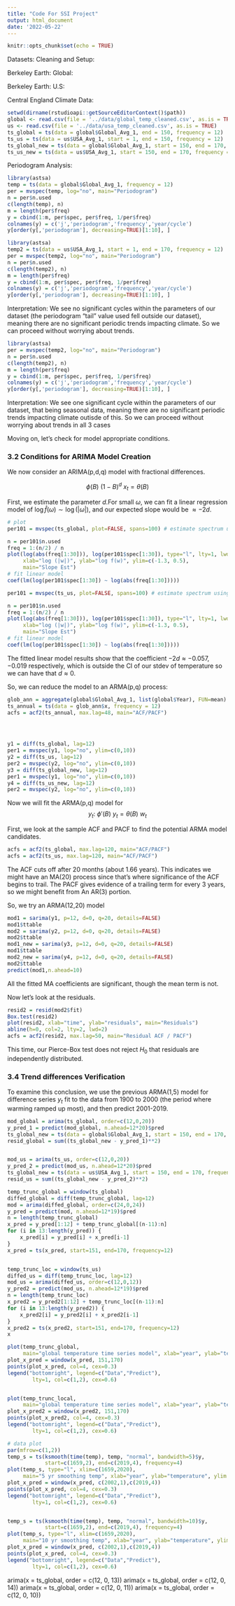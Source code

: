 ```yaml
---
title: "Code For SSI Project"
output: html_document
date: '2022-05-22'
---
```



```r
knitr::opts_chunk$set(echo = TRUE)
```

Datasets: Cleaning and Setup:

Berkeley Earth: Global:

Berkeley Earth: U.S:

Central England Climate Data:

```r
setwd(dirname(rstudioapi::getSourceEditorContext()$path))
global <- read.csv(file = '../data/global_temp_cleaned.csv', as.is = TRUE)
us <- read.csv(file = '../data/usa_temp_cleaned.csv', as.is = TRUE)
ts_global = ts(data = global$Global_Avg_1, end = 150, frequency = 12)
ts_us = ts(data = us$USA_Avg_1, start = 1, end = 150, frequency = 12)
ts_global_new = ts(data = global$Global_Avg_1, start = 150, end = 170, frequency = 12)
ts_us_new = ts(data = us$USA_Avg_1, start = 150, end = 170, frequency = 12)
```

Periodogram Analysis:

```r
library(astsa)
temp = ts(data = global$Global_Avg_1, frequency = 12)
per = mvspec(temp, log="no", main="Periodogram")
n = per$n.used
c(length(temp), n)
m = length(per$freq)
y = cbind(1:m, per$spec, per$freq, 1/per$freq)
colnames(y) = c('j','periodogram','frequency','year/cycle')
y[order(y[,'periodogram'], decreasing=TRUE)[1:10], ]
```
```r
library(astsa)
temp2 = ts(data = us$USA_Avg_1, start = 1, end = 170, frequency = 12)
per = mvspec(temp2, log="no", main="Periodogram")
n = per$n.used
c(length(temp2), n)
m = length(per$freq)
y = cbind(1:m, per$spec, per$freq, 1/per$freq)
colnames(y) = c('j','periodogram','frequency','year/cycle')
y[order(y[,'periodogram'], decreasing=TRUE)[1:10], ]
```

Interpretation: We see no significant cycles within the parameters of our dataset (the periodogram "tail" value used fell outside our dataset), meaning 
there are no significant periodic trends impacting climate. So we can proceed without worrying about trends.


```r
library(astsa)
per = mvspec(temp2, log="no", main="Periodogram")
n = per$n.used
c(length(temp2), n)
m = length(per$freq)
y = cbind(1:m, per$spec, per$freq, 1/per$freq)
colnames(y) = c('j','periodogram','frequency','year/cycle')
y[order(y[,'periodogram'], decreasing=TRUE)[1:10], ]
```
Interpretation: We see one significant cycle within the parameters of our dataset, that being seasonal data, meaning 
there are no significant periodic trends impacting climate outisde of this. So we can proceed without worrying about trends in all 3 cases


Moving on, let's check for model appropriate conditions.

### 3.2 Conditions for ARIMA Model Creation
We now consider an ARIMA(p,d,q) model with fractional differences.

$$\phi(B)\ (1-B)^d \ x_t = \theta(B)$$

First, we estimate the parameter $d$.For small $\omega$, we can fit a linear regression model of $\log \hat{f}(\omega) \sim \log(|\omega|)$, and our expected slope would be $\approx -2d$. 

```r
# plot
per101 = mvspec(ts_global, plot=FALSE, spans=100) # estimate spectrum using L=101

n = per101$n.used
freq = 1:(n/2) / n
plot(log(abs(freq[1:30])), log(per101$spec[1:30]), type="l", lty=1, lwd=2,
     xlab="log (|w|)", ylab="log f(w)", ylim=c(-1.3, 0.5), 
     main="Slope Est")
# fit linear model
coef(lm(log(per101$spec[1:30]) ~ log(abs(freq[1:30]))))
```
```r
per101 = mvspec(ts_us, plot=FALSE, spans=100) # estimate spectrum using L=101

n = per101$n.used
freq = 1:(n/2) / n
plot(log(abs(freq[1:30])), log(per101$spec[1:30]), type="l", lty=1, lwd=2,
     xlab="log (|w|)", ylab="log f(w)", ylim=c(-1.3, 0.5), 
     main="Slope Est")
# fit linear model
coef(lm(log(per101$spec[1:30]) ~ log(abs(freq[1:30]))))
```

The fitted linear model results show that the coefficient $-2d \approx -0.057, -0.019$ respectively, which is outside the CI of our stdev of temperature so we can have that $d \approx 0$. 

So, we can reduce the model to an ARMA(p,q) process:

```r
glob_ann = aggregate(global$Global_Avg_1, list(global$Year), FUN=mean)
ts_annual = ts(data = glob_ann$x, frequency = 12)
acfs = acf2(ts_annual, max.lag=48, main="ACF/PACF")


  

```

```r
y1 = diff(ts_global, lag=12)
per1 = mvspec(y1, log="no", ylim=c(0,10))
y2 = diff(ts_us, lag=12)
per2 = mvspec(y2, log="no", ylim=c(0,10))
y3 = diff(ts_global_new, lag=12)
per1 = mvspec(y1, log="no", ylim=c(0,10))
y4 = diff(ts_us_new, lag=12)
per2 = mvspec(y2, log="no", ylim=c(0,10))
```


Now we will fit the ARMA(p,q) model for $$y_t: \ \phi'(B)\ y_t = \theta(B)\ w_t$$


First, we look at the sample ACF and PACF to find the potential ARMA model candidates.

```r
acfs = acf2(ts_global, max.lag=120, main="ACF/PACF")
acfs = acf2(ts_us, max.lag=120, main="ACF/PACF")

```


The ACF cuts off after 20 months (about 1.66 years). This indicates we might have an MA(20) process since that's where significance of the ACF begins to trail. The PACF gives evidence of a trailing term for every 3 years, so we might benefit from An AR(3) portion.

So, we try an ARMA(12,20) model

```r
mod1 = sarima(y1, p=12, d=0, q=20, details=FALSE)
mod1$ttable
mod2 = sarima(y2, p=12, d=0, q=20, details=FALSE)
mod2$ttable
mod1_new = sarima(y3, p=12, d=0, q=20, details=FALSE)
mod1$ttable
mod2_new = sarima(y4, p=12, d=0, q=20, details=FALSE)
mod2$ttable
predict(mod1,n.ahead=10)

```

All the fitted MA coefficients are significant, though the mean term is not. 

Now let's look at the residuals.

```r
resid2 = resid(mod2$fit)
Box.test(resid2)
plot(resid2, xlab="time", ylab="residuals", main="Residuals")
abline(h=0, col=2, lty=2, lwd=2)
acfs = acf2(resid2, max.lag=50, main="Residual ACF / PACF")
```

This time, our Pierce-Box test does not reject $H_0$ that residuals are  independently distributed. 



### 3.4 Trend differences Verification


To examine this conclusion, we use the previous ARMA(1,5) model for difference series $y_t$ fit to the data from 1900 to 2000 (the period where warming ramped up most), and then predict 2001-2019.

```r

mod_global = arima(ts_global, order=c(12,0,20))
y_pred_1 = predict(mod_global, n.ahead=12*20)$pred
ts_global_new = ts(data = global$Global_Avg_1, start = 150, end = 170, frequency = 12)
resid_global = sum((ts_global_new - y_pred_1)**2)



```

```r

mod_us = arima(ts_us, order=c(12,0,20))
y_pred_2 = predict(mod_us, n.ahead=12*20)$pred
ts_global_new = ts(data = us$USA_Avg_1, start = 150, end = 170, frequency = 12)
resid_us = sum((ts_global_new - y_pred_2)**2)

```




```r
temp_trunc_global = window(ts_global)
diffed_global = diff(temp_trunc_global, lag=12)
mod = arima(diffed_global, order=c(24,0,24))
y_pred = predict(mod, n.ahead=12*19)$pred
n = length(temp_trunc_global)
x_pred = y_pred[1:12] + temp_trunc_global[(n-11):n]
for (i in 13:length(y_pred)) {
    x_pred[i] = y_pred[i] + x_pred[i-1]
}
x_pred = ts(x_pred, start=151, end=170, frequency=12)


temp_trunc_loc = window(ts_us)
diffed_us = diff(temp_trunc_loc, lag=12)
mod_us = arima(diffed_us, order=c(12,0,12))
y_pred2 = predict(mod_us, n.ahead=12*19)$pred
n = length(temp_trunc_loc)
x_pred2 = y_pred2[1:12] + temp_trunc_loc[(n-11):n]
for (i in 13:length(y_pred2)) {
    x_pred2[i] = y_pred2[i] + x_pred2[i-1]
}
x_pred2 = ts(x_pred2, start=151, end=170, frequency=12)
x

plot(temp_trunc_global,
     main="global temperature time series model", xlab="year", ylab="temperature", ylim = c(8,12))
plot_x_pred = window(x_pred, 151,170)
points(plot_x_pred, col=4, cex=0.3)
legend("bottomright", legend=c("Data","Predict"), 
        lty=1, col=c(1,2), cex=0.6)


plot(temp_trunc_local,
     main="global temperature time series model", xlab="year", ylab="temperature", ylim = c(8,12))
plot_x_pred2 = window(x_pred2, 151,170)
points(plot_x_pred2, col=4, cex=0.3)
legend("bottomright", legend=c("Data","Predict"), 
        lty=1, col=c(1,2), cex=0.6)
```



```r
# data plot
par(mfrow=c(1,2))
temp_s = ts(ksmooth(time(temp), temp, "normal", bandwidth=5)$y,
            start=c(1659,2), end=c(2019,4), frequency=4)
plot(temp_s, type="l", xlim=c(1659,2020),
     main="5 yr smoothing temp", xlab="year", ylab="temperature", ylim = c(8,12))
plot_x_pred = window(x_pred, c(2002,1),c(2019,4))
points(plot_x_pred, col=4, cex=0.3)
legend("bottomright", legend=c("Data","Predict"), 
        lty=1, col=c(1,2), cex=0.6)


temp_s = ts(ksmooth(time(temp), temp, "normal", bandwidth=10)$y,
            start=c(1659,2), end=c(2019,4), frequency=4)
plot(temp_s, type="l", xlim=c(1659,2020),
     main="10 yr smoothing temp", xlab="year", ylab="temperature", ylim = c(8,12))
plot_x_pred = window(x_pred, c(2002,1),c(2019,4))
points(plot_x_pred, col=4, cex=0.3)
legend("bottomright", legend=c("Data","Predict"), 
        lty=1, col=c(1,2), cex=0.6)
```






arima(x = ts_global, order = c(12, 0, 13))
arima(x = ts_global, order = c(12, 0, 14))
arima(x = ts_global, order = c(12, 0, 11))
arima(x = ts_global, order = c(12, 0, 10))









